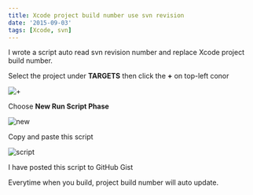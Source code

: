 ```yaml
---
title: Xcode project build number use svn revision
date: '2015-09-03'
tags: [Xcode, svn]
---
```


I wrote a script auto read svn revision number and replace Xcode project build number.

Select the project under **TARGETS** then click the **+** on top-left conor

![+](/static/images/gdAR19v.png)

Choose **New Run Script Phase**

![new](/static/images/Koy3gtD.png)

Copy and paste this script

![script](/static/images/VvI5FaI.png)

I have posted this script to GitHub Gist

<script src="https://gist.github.com/HackingGate/945c53824f6b8f441868.js"></script>

Everytime when you build, project build number will auto update.

